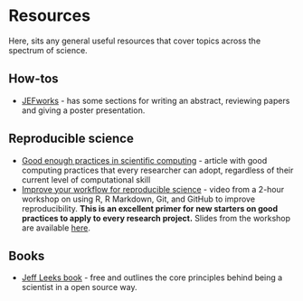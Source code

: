 # Resources {#resources}

Here, sits any general useful resources that cover topics across the spectrum of science.

## How-tos
- [JEFworks](https://jef.works/lab/) - has some sections for writing an abstract, reviewing papers and giving a poster presentation. 

## Reproducible science
- [Good enough practices in scientific computing](https://journals.plos.org/ploscompbiol/article?id=10.1371/journal.pcbi.1005510) - article with good computing practices that every researcher can adopt, regardless of their current level of computational skill 
- [Improve your workflow for reproducible science](https://www.youtube.com/watch?v=JA-vLsN-sic&feature=youtu.be) - video from a 2-hour workshop on using R, R Markdown, Git, and GitHub to improve reproducibility. **This is an excellent primer for new starters on good practices to apply to every research project.** Slides from the workshop are available [here](https://mine-cetinkaya-rundel.github.io/improve-repro-workflow-reproducibilitea-2020/).

## Books
- [Jeff Leeks book](https://leanpub.com/modernscientist) - free and outlines the core principles behind being a scientist in a open source way. 

